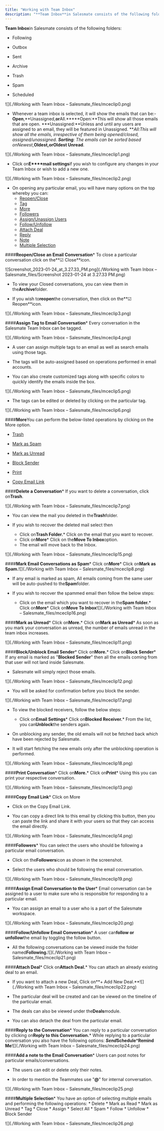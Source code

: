 ```yaml
---
title: "Working with Team Inbox"
description: "**Team Inbox**in Salesmate consists of the following folders:"
---
```


**Team Inbox**in Salesmate consists of the following folders:


*   Following

*   Outbox

*   Sent

*   Archive

*   Trash

*   Spam

*   Scheduled

![](./Working with Team Inbox – Salesmate_files/mceclip0.png)


*   Whenever a team inbox is selected, it will show the emails that can be:-**Open**,**Unassigned,**or**All.*****Open:**This will show all those emails that are open.
    ***Unassigned:**Unless and until any users are assigned to an email, they will be featured in Unassigned.
    ***All:**This will show all the emails, irrespective of them being opened/closed, assigned/unassigned.
    ***Sorting**: The emails can be sorted based on**Newest**,**Oldest,**or**Oldest Unread**.

![](./Working with Team Inbox – Salesmate_files/mceclip1.png)


*   Click on**E****mail settings**if you wish to configure any changes in your Team Inbox or wish to add a new one.

![](./Working with Team Inbox – Salesmate_files/mceclip2.png)


*   On opening any particular email, you will have many options on the top whereby you can:
    *   [Reopen/Close](https://support.salesmate.io/hc/en-us/articles/360023182771-Working-with-Team-Inbox#Open/Close)
    *   [Tag](https://support.salesmate.io/hc/en-us/articles/360023182771-Working-with-Team-Inbox#Tag)
    *   [More](https://support.salesmate.io/hc/en-us/articles/360023182771-Working-with-Team-Inbox#h_01GQF49HWTAS94WKRHM3VKHSVA)
    *   [Followers](https://support.salesmate.io/hc/en-us/articles/360023182771-Working-with-Team-Inbox#h_01GQFZAC11CP9HE7FJPYF4Q0CQ)
    *   [Assign/Unassign Users](https://support.salesmate.io/hc/en-us/articles/360023182771-Working-with-Team-Inbox#Assign/Unassign%20Users)
    *   [Follow/Unfollow](https://support.salesmate.io/hc/en-us/articles/360023182771-Working-with-Team-Inbox#Follow/Unfollow)
    *   [Attach Deal](https://support.salesmate.io/hc/en-us/articles/360023182771-Working-with-Team-Inbox#Attach%20Deal)
    *   [Reply](https://support.salesmate.io/hc/en-us/articles/360023182771-Working-with-Team-Inbox#Reply)
    *   [Note](https://support.salesmate.io/hc/en-us/articles/360023182771-Working-with-Team-Inbox#Note)
    *   [Multiple Selection](https://support.salesmate.io/hc/en-us/articles/360023182771-Working-with-Team-Inbox#Multiple%20Selection)


####**Reopen/Close an Email Conversation***   To close a particular conversation click on the**☑ Close**icon.

![Screenshot_2023-01-24_at_3.27.33_PM.png](./Working with Team Inbox – Salesmate_files/Screenshot 2023-01-24 at 3.27.33 PM.png)


*   To view your Closed conversations, you can view them in the**Archive**folder.

*   If you wish to**reopen**the conversation, then click on the**☑ Reopen**icon.

![](./Working with Team Inbox – Salesmate_files/mceclip3.png)


####**Assign Tag to Email Conversation***   Every conversation in the Salesmate Team Inbox can be tagged.

![](./Working with Team Inbox – Salesmate_files/mceclip4.png)


*   A user can assign multiple tags to an email as well as search emails using those tags.

*   The tags will be auto-assigned based on operations performed in email accounts.

*   You can also create customized tags along with specific colors to quickly identify the emails inside the box.

![](./Working with Team Inbox – Salesmate_files/mceclip5.png)


*   The tags can be edited or deleted by clicking on the particular tag.

![](./Working with Team Inbox – Salesmate_files/mceclip6.png)


####**More**You can perform the below-listed operations by clicking on the More option.


*   [Trash](https://support.salesmate.io/hc/en-us/articles/360023182771-Working-with-Team-Inbox#Trash)

*   [Mark as Spam](https://support.salesmate.io/hc/en-us/articles/360023182771-Working-with-Team-Inbox#Mark%20as%20Spam)

*   [Mark as Unread](https://support.salesmate.io/hc/en-us/articles/360023182771-Working-with-Team-Inbox#Mark%20as%20Unread)

*   [Block Sender](https://support.salesmate.io/hc/en-us/articles/360023182771-Working-with-Team-Inbox#Block%20Sender)

*   [Print](https://support.salesmate.io/hc/en-us/articles/360023182771-Working-with-Team-Inbox#Print%20Conversation)

*   [Copy Email Link](https://support.salesmate.io/hc/en-us/articles/360023182771#h_01HAS15DSBBB3844S6WHP46TM7)


####**Delete a Conversation***   If you want to delete a conversation, click on**Trash**.

![](./Working with Team Inbox – Salesmate_files/mceclip7.png)


*   You can view the mail you deleted in the**Trash**folder.

*   If you wish to recover the deleted mail select then
    *   Click on**Trash Folder.***   Click on the email that you want to recover.
    *   Click on**More***   Click on the**Move To Inbox**option.
    *   The email will move back to the Inbox.

![](./Working with Team Inbox – Salesmate_files/mceclip15.png)


####**Mark Email Conversations as Spam***   Click on**More***   Click on**Mark as Spam.**![](./Working with Team Inbox – Salesmate_files/mceclip8.png)


*   If any email is marked as spam, All emails coming from the same user will be auto-pushed to the**Spam**folder.

*   If you wish to recover the spammed email then follow the below steps:
    *   Click on the email which you want to recover in the**Spam folder.***   Click on**More***   Click on**Move To Inbox**![](./Working with Team Inbox – Salesmate_files/mceclip16.png)


####**Mark as Unread***   Click on**More.***   Click on**Mark as Unread***   As soon as you mark your conversation as unread, the number of emails unread in the team inbox increases.

![](./Working with Team Inbox – Salesmate_files/mceclip11.png)


####**Block/Unblock Email Sender***   Click on**More.***   Click on**Block Sender***   If any email is marked as "**Blocked Sender**" then all the emails coming from that user will not land inside Salesmate.

*   Salesmate will simply reject those emails.

![](./Working with Team Inbox – Salesmate_files/mceclip12.png)


*   You will be asked for confirmation before you block the sender.

![](./Working with Team Inbox – Salesmate_files/mceclip17.png)


*   To view the blocked receivers, follow the below steps:
    *   Click on**Email Settings***   Click on**Blocked Receiver.***   From the list, you can**Unblock**the senders again.

*   On unblocking any sender, the old emails will not be fetched back which have been rejected by Salesmate.

*   It will start fetching the new emails only after the unblocking operation is performed.

![](./Working with Team Inbox – Salesmate_files/mceclip18.png)


####**Print Conversation***   Click on**More.***   Click on**Print***   Using this you can print your respective conversation.

![](./Working with Team Inbox – Salesmate_files/mceclip13.png)


####**Copy Email Link***   Click on More

*   Click on the Copy Email Link.

*   You can copy a direct link to this email by clicking this button, then you can paste the link and share it with your users so that they can access the email directly.

![](./Working with Team Inbox – Salesmate_files/mceclip14.png)


####**Followers***   You can select the users who should be following a particular email conversation.

*   Click on the**Followers**icon as shown in the screenshot.

*   Select the users who should be following the email conversation.

![](./Working with Team Inbox – Salesmate_files/mceclip19.png)


####**Assign Email Conversation to the User***   Email conversation can be assigned to a user to make sure who is responsible for responding to a particular email.

*   You can assign an email to a user who is a part of the Salesmate workspace.

![](./Working with Team Inbox – Salesmate_files/mceclip20.png)


####**Follow/Unfollow Email Conversation***   A user can**follow or unfollow**the email by toggling the follow button.

*   All the following conversations can be viewed inside the folder named**Following.**![](./Working with Team Inbox – Salesmate_files/mceclip21.png)


####**Attach Deal***   Click on**Attach Deal.***   You can attach an already existing deal to an email.

*   If you want to attach a new Deal, Click on**\+ Add New Deal.**![](./Working with Team Inbox – Salesmate_files/mceclip22.png)


*   The particular deal will be created and can be viewed on the timeline of the particular email.

*   The deals can also be viewed under the**Deals**module.

*   You can also detach the deal from the particular email.


####**Reply to the Conversation***   You can reply to a particular conversation by clicking on**Reply to this Conversation.***   While replying to a particular conversation you also have the following options:
    ***Send*****Schedule*****Remind Me**![](./Working with Team Inbox – Salesmate_files/mceclip24.png)


####**Add a note to the Email Conversation***   Users can post notes for particular emails/conversations.

*   The users can edit or delete only their notes.

*   In order to mention the Teammates use "**@**" for internal conversation.

![](./Working with Team Inbox – Salesmate_files/mceclip25.png)


####**Multiple Selection***   You have an option of selecting multiple emails and performing the following operations:
    *   Delete
    *   Mark as Read
    *   Mark as Unread
    *   Tag
    *   Close
    *   Assign
    *   Select All
    *   Spam
    *   Follow
    *   Unfollow
    *   Block Sender

![](./Working with Team Inbox – Salesmate_files/mceclip26.png)
